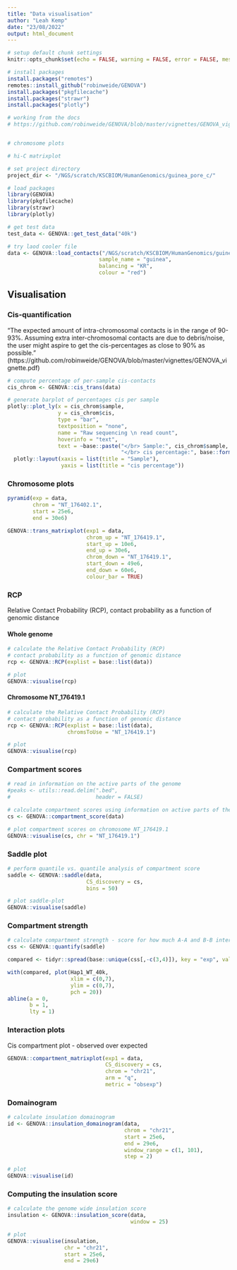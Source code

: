 ```yaml
---
title: "Data visualisation"
author: "Leah Kemp"
date: "23/08/2022"
output: html_document
---
```


```r
# setup default chunk settings
knitr::opts_chunk$set(echo = FALSE, warning = FALSE, error = FALSE, message = FALSE, fig.align = "center")
```

```r
# install packages
install.packages("remotes")
remotes::install_github("robinweide/GENOVA")
install.packages("pkgfilecache")
install.packages("strawr")
install.packages("plotly")
```

```r
# working from the docs
# https://github.com/robinweide/GENOVA/blob/master/vignettes/GENOVA_vignette.pdf


# chromosome plots

# hi-C matrixplot

# set project directory
project_dir <- "/NGS/scratch/KSCBIOM/HumanGenomics/guinea_pore_c/"

# load packages
library(GENOVA)
library(pkgfilecache)
library(strawr)
library(plotly)
```

```r
# get test data
test_data <- GENOVA::get_test_data("40k")
```

```r
# try laod cooler file
data <- GENOVA::load_contacts("/NGS/scratch/KSCBIOM/HumanGenomics/guinea_pore_c/results/04_pore_c_snakemake_pipeline_run/pipeline_run/matrix/NlaIII_run01_Cavpor3.0_unphased.matrix.mcool",
                             sample_name = "guinea",
                             balancing = "KR",
                             colour = "red")
```

## Visualisation {.tabset .tabset-fade}

### Cis-quantification

"The expected amount of intra-chromosomal contacts is in the range of 90-93%. Assuming extra inter-chromosomal contacts are due to debris/noise, the user might aspire to get the cis-percentages as close to 90% as possible." (https://github.com/robinweide/GENOVA/blob/master/vignettes/GENOVA_vignette.pdf)

```r
# compute percentage of per-sample cis-contacts
cis_chrom <- GENOVA::cis_trans(data)

# generate barplot of percentages cis per sample
plotly::plot_ly(x = cis_chrom$sample,
                y = cis_chrom$cis,
                type = "bar",
                textposition = "none",
                name = "Raw sequencing \n read count",
                hoverinfo = "text",
                text = ~base::paste("</br> Sample:", cis_chrom$sample,
                                    "</br> cis percentage:", base::format(cis_chrom$cis, big.mark = ",", scientific = FALSE, digits = 4), "%")) %>%
  plotly::layout(xaxis = list(title = "Sample"),
                 yaxis = list(title = "cis percentage"))
```

### Chromosome plots

```r
pyramid(exp = data,
        chrom = "NT_176402.1",
        start = 25e6,
        end = 30e6)
```

```r
GENOVA::trans_matrixplot(exp1 = data,
                         chrom_up = "NT_176419.1",
                         start_up = 10e6,
                         end_up = 30e6,
                         chrom_down = "NT_176419.1",
                         start_down = 49e6,
                         end_down = 60e6,
                         colour_bar = TRUE)
```

### RCP

Relative Contact Probability (RCP), contact probability as a function of genomic distance

#### Whole genome

```r
# calculate the Relative Contact Probability (RCP)
# contact probability as a function of genomic distance
rcp <- GENOVA::RCP(explist = base::list(data))

# plot
GENOVA::visualise(rcp)
```

#### Chromosome NT_176419.1

```r
# calculate the Relative Contact Probability (RCP)
# contact probability as a function of genomic distance
rcp <- GENOVA::RCP(explist = base::list(data),
                   chromsToUse = "NT_176419.1")

# plot
GENOVA::visualise(rcp)
```

### Compartment scores

```r
# read in information on the active parts of the genome
#peaks <- utils::read.delim(".bed",
#                           header = FALSE)

# calculate compartment scores using information on active parts of the genome
cs <- GENOVA::compartment_score(data)

# plot compartment scores on chromosome NT_176419.1
GENOVA::visualise(cs, chr = "NT_176419.1")
```

### Saddle plot

```r
# perform quantile vs. quantile analysis of compartment score
saddle <- GENOVA::saddle(data,
                         CS_discovery = cs,
                         bins = 50)

# plot saddle-plot
GENOVA::visualise(saddle)
```

### Compartment strength

```r
# calculate compartment strength - score for how much A-A and B-B interactions occur vs. A-B interactions
css <- GENOVA::quantify(saddle)

compared <- tidyr::spread(base::unique(css[,-c(3,4)]), key = "exp", value = "strength")

with(compared, plot(Hap1_WT_40k,
                    xlim = c(0,7),
                    ylim = c(0,7),
                    pch = 20))
abline(a = 0,
       b = 1,
       lty = 1)
```

### Interaction plots

Cis compartment plot - observed over expected

```r
GENOVA::compartment_matrixplot(exp1 = data,
                               CS_discovery = cs,
                               chrom = "chr21",
                               arm = "q",
                               metric = "obsexp")
```

### Domainogram

```r
# calculate insulation domainogram
id <- GENOVA::insulation_domainogram(data,
                                     chrom = "chr21",
                                     start = 25e6,
                                     end = 29e6,
                                     window_range = c(1, 101),
                                     step = 2)

# plot
GENOVA::visualise(id)
```

### Computing the insulation score

```r
# calculate the genome wide insulation score
insulation <- GENOVA::insulation_score(data,
                                       window = 25)

# plot
GENOVA::visualise(insulation,
                  chr = "chr21",
                  start = 25e6,
                  end = 29e6)
```

